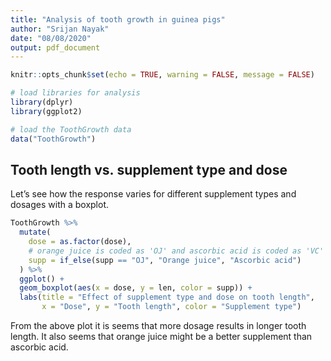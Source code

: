 ```yaml
---
title: "Analysis of tooth growth in guinea pigs"
author: "Srijan Nayak"
date: "08/08/2020"
output: pdf_document
---
```


```r
knitr::opts_chunk$set(echo = TRUE, warning = FALSE, message = FALSE)
```

```r
# load libraries for analysis
library(dplyr)
library(ggplot2)
```

```r
# load the ToothGrowth data
data("ToothGrowth")
```

## Tooth length vs. supplement type and dose

Let's see how the response varies for different supplement types and dosages
with a boxplot.

```r
ToothGrowth %>%
  mutate(
    dose = as.factor(dose),
    # orange juice is coded as 'OJ' and ascorbic acid is coded as 'VC'
    supp = if_else(supp == "OJ", "Orange juice", "Ascorbic acid")
  ) %>%
  ggplot() +
  geom_boxplot(aes(x = dose, y = len, color = supp)) +
  labs(title = "Effect of supplement type and dose on tooth length",
       x = "Dose", y = "Tooth length", color = "Supplement type")
```

From the above plot it is seems that more dosage results in longer tooth length.
It also seems that orange juice might be a better supplement than ascorbic acid.
